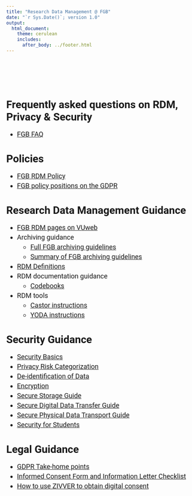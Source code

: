 ```yaml
---
title: "Research Data Management @ FGB"
date: "`r Sys.Date()`; version 1.0"
output: 
  html_document:
    theme: cerulean
    includes: 
      after_body: ../footer.html
---
```



<style type="text/css">

/* need to ensure all text is in Roboto so as to be in-line with VU house style*/

body {
  font-family: 'Roboto', sans-serif;
}

.main-container {
  max-width: 80%;
  margin-left: auto;
  margin-right: auto;
  padding-top: 5%;
  padding-bottom: 30%;
  padding-right: 10%;
  padding-left: 10%;
}

h1.title {
  font-size: 28px;
  text-align: center;
}

h4.date { /* this is to affect the size of the date text in the YAML when it prints in html  */
  font-size: 20px;
  text-align: center;
}

p, summary {
  font-size: 18px;
}

li {
  font-size: 18px;
  margin: 5px;
}




</style>

\
\
\



# Frequently asked questions on RDM, Privacy & Security

* [FGB FAQ](https://fgb-rdm.nl/FAQ/){target="_blank"}


# Policies

* [FGB RDM Policy](../Policies/FGB_RDM_Policy.html){target="_blank"}
* [FGB policy positions on the GDPR](../Policies/FGB_Policy_Positions_GDPR.html){target="_blank"}


# Research Data Management Guidance

* [FGB RDM pages on VUweb](https://vu.nl/en/employee/research-data-management-fbms){target="_blank"}
* Archiving guidance
  + [Full FGB archiving guidelines](archiving/ArchivingGuidelinesFull.html){target="_blank"}
  + [Summary of FGB archiving guidelines](archiving/ArchivingGuidelinesSummary.html){target="_blank"}
* [RDM Definitions](definitions/Definitions.html){target="_blank"}
* RDM documentation guidance
  + [Codebooks](documentation/Codebooks.html){target="_blank"}
* RDM tools
  + [Castor instructions](tools/Castor_spelregels.html){target="_blank"}
  + [YODA instructions](tools/YODAInstructionsFGB.html){target="_blank"}
  

# Security Guidance

* [Security Basics](../Security/SecurityBasics.html){target="_blank"}
* [Privacy Risk Categorization](../Security/PrivacyRisks.html){target="_blank"}
* [De-identification of Data](../Security/Deidentification.html){target="_blank"}
* [Encryption](../Security/Encryption.html){target="_blank"}
* [Secure Storage Guide](../Security/Storage.html){target="_blank"}
* [Secure Digital Data Transfer Guide](../Security/DigitalTransfer.html){target="_blank"}
* [Secure Physical Data Transport Guide](../Security/PhysicalTransport.html){target="_blank"}
* [Security for Students](../Security/SecurityForStudents.html){target="_blank"}

# Legal Guidance

* [GDPR Take-home points](../legal/GDPRBasics.html){target="_blank"}
* [Informed Consent Form and Information Letter Checklist](../legal/ICFChecklist.html){target="_blank"}
* [How to use ZIVVER to obtain digital consent](../legal/ZIVVERdigitalConsent.html){target="_blank"}
